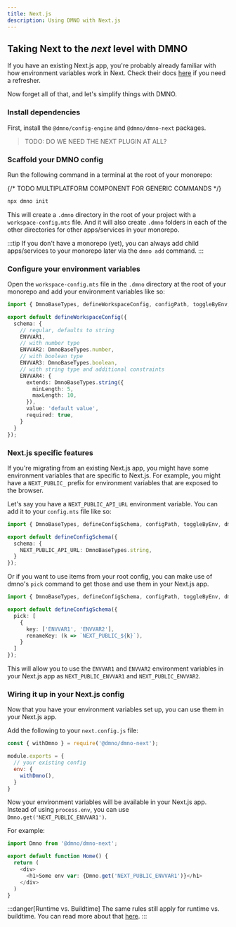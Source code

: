 ```yaml
---
title: Next.js
description: Using DMNO with Next.js
---
```




## Taking Next to the _next_ level with DMNO

If you have an existing Next.js app, you're probably already familiar with how environment variables work in Next. Check their docs [here](https://nextjs.org/docs/app/building-your-application/configuring/environment-variables) if you need a refresher. 

Now forget all of that, and let's simplify things with DMNO. 

### Install dependencies

First, install the `@dmno/config-engine` and `@dmno/dmno-next` packages.

<Install packageName="@dmno/config-engine @dmno/dmno-cli @dmno/dmno-next" />

> TODO: DO WE NEED THE NEXT PLUGIN AT ALL? 

### Scaffold your DMNO config

Run the following command in a terminal at the root of your monorepo:

{/* TODO MULTIPLATFORM COMPONENT FOR GENERIC COMMANDS */}
```bash
npx dmno init
```

This will create a `.dmno` directory in the root of your project with a `workspace-config.mts` file. And it will also create `.dmno` folders in each of the other directories for other apps/services in your monorepo.

:::tip
If you don't have a monorepo (yet), you can always add child apps/services to your monorepo later via the `dmno add` command.
:::

### Configure your environment variables

Open the `workspace-config.mts` file in the `.dmno` directory at the root of your monorepo and add your environment variables like so:

```typescript
import { DmnoBaseTypes, defineWorkspaceConfig, configPath, toggleByEnv, dmnoFormula } from '@dmno/core';

export default defineWorkspaceConfig({
  schema: {
    // regular, defaults to string
    ENVVAR1, 
    // with number type
    ENVVAR2: DmnoBaseTypes.number,
    // with boolean type
    ENVVAR3: DmnoBaseTypes.boolean,
    // with string type and additional constraints
    ENVVAR4: {
      extends: DmnoBaseTypes.string({
        minLength: 5,
        maxLength: 10,
      }), 
      value: 'default value', 
      required: true,
    }
  }
});
```

### Next.js specific features

If you're migrating from an existing Next.js app, you might have some environment variables that are specific to Next.js. For example, you might have a `NEXT_PUBLIC_` prefix for environment variables that are exposed to the browser.

Let's say you have a `NEXT_PUBLIC_API_URL` environment variable. You can add it to your `config.mts` file like so:

```typescript
import { DmnoBaseTypes, defineConfigSchema, configPath, toggleByEnv, dmnoFormula } from '@dmno/core';

export default defineConfigSchema({
  schema: {
    NEXT_PUBLIC_API_URL: DmnoBaseTypes.string,
  }
});
```

Or if you want to use items from your root config, you can make use of dmno's `pick` command to get those and use them in your Next.js app.

```typescript
import { DmnoBaseTypes, defineConfigSchema, configPath, toggleByEnv, dmnoFormula } from '@dmno/core';

export default defineConfigSchema({
  pick: [
    {
      key: ['ENVVAR1', 'ENVVAR2'],
      renameKey: (k => `NEXT_PUBLIC_${k}`),
    }
  ]
});
```

This will allow you to use the `ENVVAR1` and `ENVVAR2` environment variables in your Next.js app as `NEXT_PUBLIC_ENVVAR1` and `NEXT_PUBLIC_ENVVAR2`.

### Wiring it up in your Next.js config

Now that you have your environment variables set up, you can use them in your Next.js app.

Add the following to your `next.config.js` file:

```javascript
const { withDmno } = require('@dmno/dmno-next');

module.exports = {
  // your existing config
  env: {
    withDmno(),
  }
}
```

Now your environment variables will be available in your Next.js app. Instead of using `process.env`, you can use `Dmno.get('NEXT_PUBLIC_ENVVAR1')`. 

For example: 

```typescript
import Dmno from '@dmno/dmno-next';

export default function Home() {
  return (
    <div>
      <h1>Some env var: {Dmno.get('NEXT_PUBLIC_ENVVAR1')}</h1>
    </div>
  )
}
```

:::danger[Runtime vs. Buildtime]
The same rules still apply for runtime vs. buildtime. You can read more about that [here](https://nextjs.org/docs/app/building-your-application/configuring/environment-variables#runtime-environment-variables).
:::











